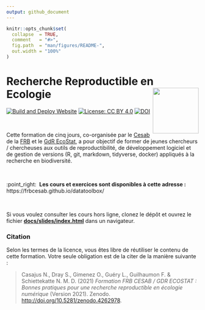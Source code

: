 ```yaml
---
output: github_document
---
```


<!-- README.md is generated from README.Rmd. Please edit that file -->

```r
knitr::opts_chunk$set(
  collapse  = TRUE,
  comment   = "#>",
  fig.path  = "man/figures/README-",
  out.width = "100%"
)
```


Recherche Reproductible en Ecologie <img src="man/figures/datatoolbox-logo.png" height="120" align="right"/>
=========================================================


<!-- badges: start -->
[![Build and Deploy Website](https://github.com/frbcesab/datatoolbox/actions/workflows/render-site.yml/badge.svg)](https://github.com/frbcesab/datatoolbox/actions/workflows/render-site.yml)
[![License: CC BY 4.0](https://img.shields.io/badge/License-CC%20BY%204.0-lightgreen.svg)](https://choosealicense.com/licenses/cc-by-4.0/)
[![DOI](https://zenodo.org/badge/213662591.svg)](https://zenodo.org/badge/latestdoi/213662591)
<!-- badges: end -->



<br />


Cette formation de cinq jours, co-organisée par le 
[Cesab](https://www.fondationbiodiversite.fr/la-fondation/le-cesab/) de la 
[FRB](https://www.fondationbiodiversite.fr) et le 
[GdR EcoStat](https://sites.google.com/site/gdrecostat/), 
a pour objectif de former de jeunes chercheurs / chercheuses aux outils 
de reproductibilité, de développement logiciel et de gestion de versions 
(R, git, markdown, tidyverse, docker) appliqués à la recherche en biodiversité.


<br />


:point_right: &nbsp;**Les cours et exercices sont disponibles à cette adresse :** https://frbcesab.github.io/datatoolbox/



<br />



Si vous voulez consulter les cours hors ligne, clonez le dépôt et ouvrez le fichier
[**docs/slides/index.html**](https://github.com/frbcesab/datatoolbox/tree/master/docs/slides/index.html)
dans un navigateur.



### Citation



Selon les termes de la licence, vous êtes libre de réutiliser le contenu de cette 
formation. Votre seule obligation est de la citer de la manière suivante :

> Casajus N., Dray S., Gimenez O., Guéry L., Guilhaumon F. & Schiettekatte N. M. D. (2021)
> _Formation FRB CESAB / GDR ECOSTAT : Bonnes pratiques pour une recherche reproductible en écologie numérique_ (Version 2021). Zenodo. [http://doi.org/10.5281/zenodo.4262978](http://doi.org/10.5281/zenodo.4262978).
